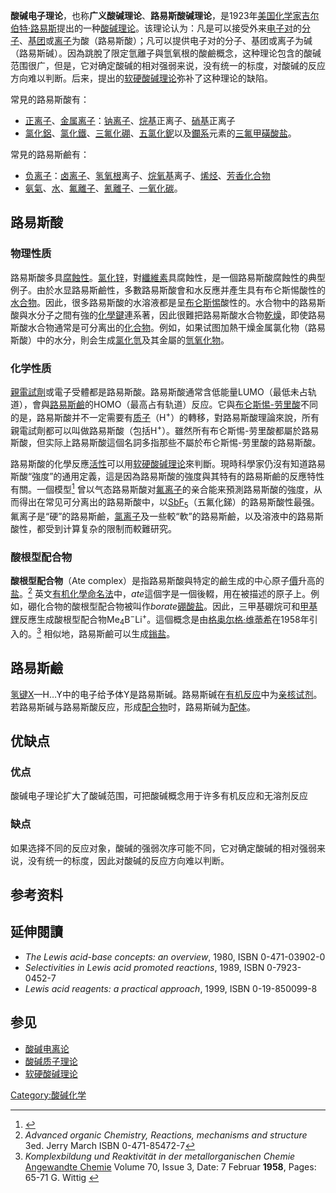 {{Refimprove|time=2018-08-17T13:01:20+00:00}}
{{NoteTA|G1=Chemistry}}
{{酸鹼}}

'''酸碱电子理论'''，也称'''广义酸碱理论'''、'''路易斯酸碱理论'''，是1923年[[美国|美国]][[化学家|化学家]][[吉尔伯特·路易斯|吉尔伯特·路易斯]]提出的一种[[酸碱理论|酸碱理论]]。该理论认为：凡是可以接受外来[[电子对|电子对]]的[[分子|分子]]、[[基团|基团]]或[[离子|离子]]为酸（路易斯酸）；凡可以提供电子对的分子、基团或离子为碱（路易斯碱）。因為跳脫了限定氫離子與氫氧根的酸鹼概念，这种理论包含的酸碱范围很广，但是，它对确定酸碱的相对强弱来说，没有统一的标度，对酸碱的反应方向难以判断。后来，{{le|拉爾夫·皮爾森|Ralph Pearson}}提出的[[软硬酸碱理论|软硬酸碱理论]]弥补了这种理论的缺陷。

常見的路易斯酸有：
* [[正离子|正离子]]、[[金属离子|金属离子]]：[[鈉離子|钠离子]]、[[烷基|烷基]]正离子、[[硝基化合物|硝基]]正离子
* [[氯化鋁|氯化鋁]]、[[氯化鐵|氯化鐵]]、[[三氟化硼|三氟化硼]]、[[五氯化鈮|五氯化鈮]]以及[[鑭系|鑭系]]元素的[[三氟甲磺酸|三氟甲磺酸盐]]。

常見的路易斯鹼有：
* [[負離子|负离子]]：[[卤离子|卤离子]]、[[氢氧根|氢氧根]]离子、[[烷氧基|烷氧基]]离子、[[烯烃|烯烃]]、[[芳香化合物|芳香化合物]]
* [[氨气|氨氣]]、[[水|水]]、[[氟離子|氟離子]]、[[氰離子|氰離子]]、[[一氧化碳|一氧化碳]]。

== 路易斯酸 ==
{{各地中文名
 | 名詞 = 路易士酸<!-- 相關名詞，填一個即可，將隨條目語言變種進行字詞轉換 -->
 | 圖像 = <!-- 圖檔名稱（省略File:字頭） -->
 | 說明 = <!-- 圖檔說明，將隨條目語言變種進行字詞轉換 -->
 | 大陸 = 路易斯酸
 | 臺灣 = 路易士酸<!-- 若不填寫香港一項，則標籤顯示為港臺 -->
 | 香港 = 路易斯酸<!-- 若不填寫澳門一項，則標籤顯示為港澳 -->
 | 澳門 =
 |新加坡= <!-- 若不填寫大馬一項，則標籤顯示為新馬 -->
 | 大馬 =
}}
=== 物理性质 ===
路易斯酸多具[[腐蝕性|腐蝕性]]。[[氯化锌|氯化锌]]，對[[纖維素|纖維素]]具腐蝕性，是一個路易斯酸腐蝕性的典型例子。由於水显路易斯鹼性，多數路易斯酸會和水反應并產生具有布仑斯惕酸性的[[水合物|水合物]]。因此，很多路易斯酸的水溶液都是呈[[布仑斯惕|布仑斯惕]]酸性的。水合物中的路易斯酸與水分子之間有強的[[化學鍵|化學鍵]]連系著，因此很難把路易斯酸水合物[[乾燥|乾燥]]，即使路易斯酸水合物通常是可分离出的[[化合物|化合物]]。例如，如果试图加熱干燥金属氯化物（路易斯酸）中的水分，則会生成[[氯化氫|氯化氫]]及其金屬的[[氫氧化物|氫氧化物]]。

=== 化学性质 ===
[[親電試劑|親電試劑]]或電子受體都是路易斯酸。路易斯酸通常含低能量LUMO（最低未占轨道），會與[[路易斯鹼|路易斯鹼]]的HOMO（最高占有轨道）反应。它與[[酸碱质子理论|布仑斯惕-劳里酸]]不同的是，路易斯酸并不一定需要有[[质子|质子]]（H<sup>+</sup>）的轉移，對路易斯酸理論來說，所有親電試劑都可以叫做路易斯酸（包括H<sup>+</sup>）。雖然所有布仑斯惕-劳里酸都屬於路易斯酸，但实际上路易斯酸這個名詞多指那些不屬於布仑斯惕-劳里酸的路易斯酸。

路易斯酸的化學反應[[活性|活性]]可以用[[软硬酸碱理论|软硬酸碱理论]]來判斷。現時科學家仍沒有知道路易斯酸“強度”的通用定義，這是因為路易斯酸的強度與其特有的路易斯鹼的反應特性有關。一個模型<ref>{{cite journal
  | last = Christe
  | first = K.O.
  | coauthors = Dixon, D.A.; McLemore, D.; Wilson, W.W.; Sheehy, J.A.; and Boatz, J.A.
  | title = On a quantitative scale for Lewis acidity and recent progress in polynitrogen chemistry
  | journal = Journal of Fluorine Chemistry
  | volume = 101
  | issue = 2
  | pages = 101, 151-153
  | date = 2000
  | id = ISSN 0022-1139 }}</ref> 曾以气态路易斯酸对[[氟离子|氟离子]]的亲合能来預測路易斯酸的強度，从而得出在常见可分离出的路易斯酸中，以[[五氟化銻|SbF<sub>5</sub>]]（五氟化銻）的路易斯酸性最强。氟离子是“硬”的路易斯鹼，[[氯离子|氯离子]]及一些較“軟”的路易斯鹼，以及溶液中的路易斯酸性，都受到计算复杂的限制而較難研究。

=== 酸根型配合物 ===
'''酸根型配合物'''（Ate complex）是指路易斯酸與特定的鹼生成的中心原子[[化合价|價]]升高的[[盐|盐]]。<ref>''Advanced organic Chemistry, Reactions, mechanisms and structure'' 3ed. Jerry March ISBN 0-471-85472-7 </ref> 英文[[有机化學命名法|有机化學命名法]]中，''ate''這個字是一個後輟，用在被描述的原子上。例如，硼化合物的酸根型配合物被叫作''borate''[[硼酸盐|硼酸盐]]。因此，三甲基硼烷可和[[甲基鋰|甲基鋰]]反應生成酸根型配合物Me<sub>4</sub>B<sup>−</sup>Li<sup>+</sup>。這個概念是由[[格奥尔格·维蒂希|格奥尔格·维蒂希]]在1958年引入的。<ref>''Komplexbildung und Reaktivität in der metallorganischen Chemie'' [[Angewandte_Chemie|Angewandte Chemie]] Volume 70, Issue 3, Date: 7 Februar '''1958''', Pages: 65-71 G. Wittig {{DOI|10.1002/ange.1760700302}}</ref> 相似地，路易斯鹼可以生成[[鎓盐|鎓盐]]。

== 路易斯鹼 ==
{{各地中文名
 | 名詞 = 路易斯鹼<!-- 相關名詞，填一個即可，將隨條目語言變種進行字詞轉換 -->
 | 圖像 = <!-- 圖檔名稱（省略File:字頭） -->
 | 說明 = <!-- 圖檔說明，將隨條目語言變種進行字詞轉換 -->
 | 大陸 = 路易斯碱
 | 臺灣 = 路易士鹼<!-- 若不填寫香港一項，則標籤顯示為港臺 -->
 | 香港 = 路易斯鹼<!-- 若不填寫澳門一項，則標籤顯示為港澳 -->
 | 澳門 =
 |新加坡= <!-- 若不填寫大馬一項，則標籤顯示為新馬 -->
 | 大馬 =
}}
[[氢键|氢键]]X—H…Y中的电子给予体Y是路易斯碱。路易斯碱在[[有机反应|有机反应]]中为[[亲核试剂|亲核试剂]]。若路易斯碱与路易斯酸反应，形成[[配合物|配合物]]时，路易斯碱为[[配体|配体]]。

== 优缺点 ==

=== 优点 ===
酸碱电子理论扩大了酸碱范围，可把酸碱概念用于许多有机反应和无溶剂反应

=== 缺点 ===
如果选择不同的反应对象，酸碱的强弱次序可能不同，它对确定酸碱的相对强弱来说，没有统一的标度，因此对酸碱的反应方向难以判断。

== 参考资料 ==
{{reflist}}

== 延伸閱讀 ==
* ''The Lewis acid-base concepts: an overview'', 1980, ISBN 0-471-03902-0
* ''Selectivities in Lewis acid promoted reactions'', 1989, ISBN 0-7923-0452-7
* ''Lewis acid reagents: a practical approach'', 1999, ISBN 0-19-850099-8

== 参见 ==
*[[酸碱电离论|酸碱电离论]]
*[[酸碱质子理论|酸碱质子理论]]
*[[软硬酸碱理论|软硬酸碱理论]]

[[Category:酸碱化学|Category:酸碱化学]]